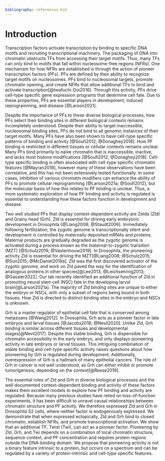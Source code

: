```yaml
---
bibliography: references.bib
---
```


# Introduction

Transcription factors activate transcription by binding to specific DNA motifs and recruiting transcriptional machinery.
The packaging of DNA into chromatin obstructs TFs from accessing their target motifs.
Thus, many TFs can only bind to motifs that fall within nucleosome-free regions (NFRs).
One mechanism for how NFRs are established is through the action of pioneer transcription factors (PFs).
PFs are defined by their ability to recognize target motifs on nucleosomes.
PFs bind to nucleosomal targets, promote chromatin opening, and create NFRs that allow additional TFs to bind and activate transcription[@Iwafuchi-Doi2016].
Through this activity, PFs drive cell-type specific gene expression programs that determine cell fate.
Due to these properties, PFs are essential players in development, induced reprogramming, and disease [@Larson2021].

Despite the importance of PFs to these diverse biological processes, how PFs select their binding sites in different biological contexts remains incompletely understood.
Despite their ability to target inaccessible, nucleosomal binding sites, PFs do not bind to all genomic instances of their target motifs.
Many PFs have also been shown to have cell-type specific patterns of binding and activity [@Soufi2012; @Donaghey2018].
How PF binding is restricted in different tissues or cellular contexts remains unclear.
Many PFs bind primarily to naïve chromatin that is inaccessible, inactive, and lacks most histone modifications [@Soufi2012; @Donaghey2018].
Cell-type specific binding is often associated with cell-type specific chromatin features [@Mayran2019], however many of these observations have been correlative, and this has not been extensively tested functionally.
In some cases, inhibition of various chromatin modifiers can enhance the ability of PFs to promote cellular reprogramming [@Larson2021a; @Soufi2012], but the molecular basis of how this relates to PF binding is unclear.
Thus, a more systematic exploration of how PF binding and activity is regulated is essential to understanding how these factors function in development and disease.

Two well studied PFs that display context-dependent activity are Zelda (Zld) and Grainy head (Grh).
Zld is essential for driving early embryonic development in Drosophila [@Liang2008; @Staudt2006].
Immediately following fertilization, the zygotic genome is transcriptionally silent and development is controlled by maternally deposited mRNAs and proteins.
Maternal products are gradually degraded as the zygotic genome is activated during a process known as the maternal-to-zygotic transition (MZT) [@Schulz2019; @Vastenhouw2019].
In Drosophila, the pioneering activity Zld is essential for driving the MZT[@Liang2008; @Schulz2015; @Sun2015; @McDaniel2019a].
Zld was the first discovered activator of the zygotic genome, and work on Zld paved the way for the identification of analogous proteins in other species[@Lee2013; @Leichsenring2013; @Gassler2022].
Our lab recently identified an additional function of Zld in promoting neural stem cell (NSC) fate in the developing larval brain[@Larson2021a].
The majority of Zld binding sites are unique to either the embryo or NSCs, with only a subset of regions being bound in both tissues.
How Zld is directed to distinct binding sites in the embryo and NSCs is unknown.

Grh is a master regulator of epithelial cell fate that is conserved among metazoans [@Wang2012].
In Drosophila, Grh acts as a pioneer factor in late embryos and larval tissues [@Jacobs2018; @Nevil2020].
Unlike Zld, Grh binding is similar across different tissues and developmental stages[@Nevil2017].
Despite this stable binding, Grh is dispensible for chromatin accessibility in the early embryo, and only displays pioneering activity in late embryos or larval tissues.
This intriguing combination of stable binding and cell-type specific activity raises questions about how pioneering by Grh is regulated during development.
Additionally, overexpression of Grh is a hallmark of many epithelial cancers.
The role of Grh in cancer is not well understood, as Grh can either inhibit or promote tumorigenesis, depending on the context[@Reese2019].

The essential roles of Zld and Grh in diverse biological processes and the well documented context-dependent binding and activity of these factors makes them excellent models to explore how PF binding and activity are regulated.
Because many previous studies have relied on loss-of-function experiments, it has been difficult to unravel causal relationships between chromatin structure and PF activity.
We therefore expressed Zld and Grh in Drosophila S2 cells, where neither factor is endogenously expressed.
We demonstrate that when expressed ectopically, Zld and Grh bind to closed chromatin, establish NFRs, and promote transcriptional activation.
We show that an additional TF, Twist (Twi), can act as a pioneer factor.
Pioneering by Zld, Grh, and Twi depends on a combination of local chromatin structure, sequence context, and PF concentration and requires protein regions outside the DNA-binding domain.
We propose that pioneering activity is not a binary feature intrinsic to a protein, but occurs on a spectrum and can be regulated by a variety of protein-intrinsic and cell-type specific features.

<!--# Should I discuss what is known about DBDs, structural features, and how PFs engage chromatin? -->
